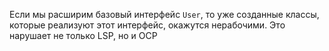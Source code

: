 Если мы расширим базовый интерфейс `User`, то уже созданные классы, которые реализуют этот интерфейс, окажутся нерабочими. Это нарушает не только LSP, но и OCP
